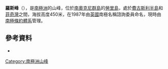 {{coord|60|43|S|44|32|W|display=title}}

'''羅斯峰'''（{{lang-en|Ross Peaks}}），是[[南極洲|南極洲]]的山峰，位於[[南奧克尼群島|南奧克尼群島]]的[[勞里島|勞里島]]，處於[[費古斯利半島|費古斯利半島]]和[[菲奇灣|菲奇灣]]之間，海拔高度450米，在1987年由[[英國|英國]]南極名稱諮詢委員命名，現時由[[南極條約體系|南極條約體系]]管理。

==參考資料==
* {{usgs-gazetteer}}

{{Antarctica-geo-stub}}
[[Category:南極洲山峰|Category:南極洲山峰]]